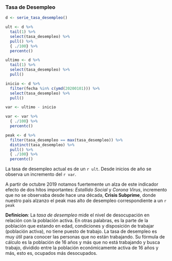 ### Tasa de Desempleo
```r
d <- serie_tasa_desempleo()

ult <- d %>% 
  tail(1) %>% 
  select(tasa_desempleo) %>% 
  pull() %>% 
  { ./100} %>% 
  percentc()

ultimo <- d %>% 
  tail(1) %>% 
  select(tasa_desempleo) %>% 
  pull()

inicio <- d %>% 
  filter(fecha %in% c(ymd(20200101))) %>% 
  select(tasa_desempleo) %>% 
  pull()

var <- ultimo - inicio 

var <- var %>% 
  { ./100} %>% 
  percentc()

peak <- d %>% 
  filter(tasa_desempleo == max(tasa_desempleo)) %>% 
  distinct(tasa_desempleo) %>% 
  pull() %>% 
  { ./100} %>% 
  percentc()
```

La tasa de desempleo actual es de un `r ult`. Desde inicios de año se observa un incremento del `r var`.

A partir de octubre 2019 notamos fuertemente un alza de este indicador efecto de dos hítos importantes: _Estallido Social_ y _Corona Virus_, incremento que no se observaba desde hace una década, **Crisis Subprime**, donde nuestro país alzanzo el peak mas alto de desempleo correspondiente a un `r peak`

**Definicion**: La _tasa de desempleo_ mide el nivel de desocupación en relación con la población activa.
En otras palabras, es la parte de la población que estando en edad, condiciones y disposición de trabajar (población activa), no tiene puesto de trabajo.
La tasa de desempleo es muy útil para conocer las personas que no están trabajando. Su fórmula de cálculo es la población de 16 años y más que no está trabajando y busca trabajo, dividido entre la población económicamente activa de 16 años y más, esto es, ocupados más desocupados.

